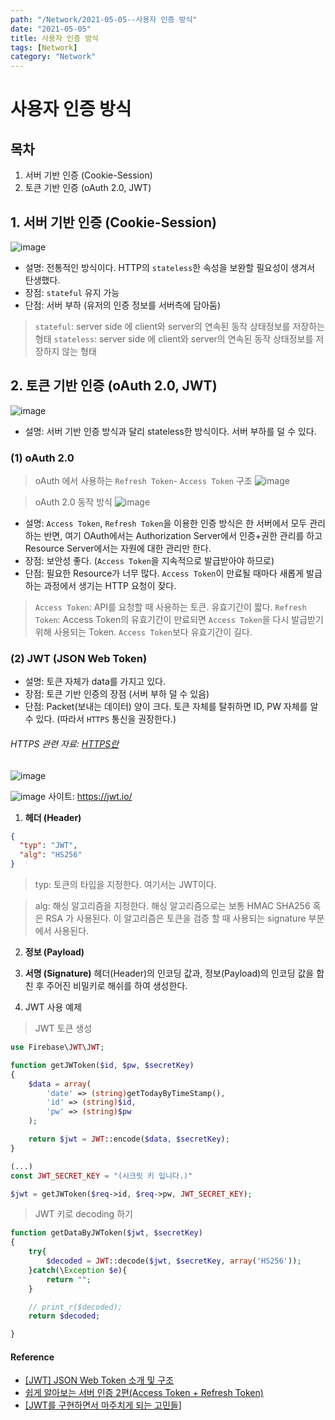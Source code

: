 ---
path: "/Network/2021-05-05--사용자 인증 방식"
date: "2021-05-05"
title: 사용자 인증 방식
tags: [Network]
category: "Network"
---

# 사용자 인증 방식
## 목차
1. 서버 기반 인증 (Cookie-Session)
2. 토큰 기반 인증 (oAuth 2.0, JWT)

## 1. 서버 기반 인증 (Cookie-Session)
![image](https://user-images.githubusercontent.com/43839938/80296521-f906ee00-87b6-11ea-9e6f-fbf0a1e9712c.png)

- 설명: 전통적인 방식이다. HTTP의 `stateless`한 속성을 보완할 필요성이 생겨서 탄생했다.
- 장점: `stateful` 유지 가능
- 단점:  서버 부하 (유저의 인증 정보를 서버측에 담아둠)

> `stateful`: server side 에 client와 server의 연속된 동작 상태정보를 저장하는 형태
> `stateless`: server side 에 client와 server의 연속된 동작 상태정보를 저장하지 않는 형태

## 2. 토큰 기반 인증 (oAuth 2.0, JWT)
![image](https://user-images.githubusercontent.com/43839938/80296527-0c19be00-87b7-11ea-86b1-500f6c269339.png)
- 설명: 서버 기반 인증 방식과 달리 stateless한 방식이다. 서버 부하를 덜 수 있다.
### (1) oAuth 2.0
> oAuth 에서 사용하는 `Refresh Token`- `Access Token` 구조
![image](https://user-images.githubusercontent.com/43839938/80296620-c14c7600-87b7-11ea-93aa-814375724d0a.png)

> oAuth 2.0 동작 방식
![image](https://user-images.githubusercontent.com/43839938/80296794-d2e24d80-87b8-11ea-97e2-514ef8fbfd23.png)

- 설명: `Access Token`, `Refresh Token`을 이용한 인증 방식은 한 서버에서 모두 관리하는 반면, 여기 OAuth에서는 Authorization Server에서 인증+권한 관리를 하고 Resource Server에서는 자원에 대한 관리만 한다.
- 장점: 보안성 좋다. (`Access Token`을 지속적으로 발급받아야 하므로)
- 단점: 필요한 Resource가 너무 많다. `Access Token`이 만료될 때마다 새롭게 발급하는 과정에서 생기는 HTTP 요청이 잦다.

> `Access Token`: API를 요청할 때 사용하는 토큰. 유효기간이 짧다.
> `Refresh Token`: Access Token의 유효기간이 만료되면 `Access Token`을 다시 발급받기 위해 사용되는 Token. `Access Token`보다 유효기간이 길다.

### (2) JWT (JSON Web Token)
- 설명: 토큰 자체가 data를 가지고 있다.
- 장점: 토큰 기반 인증의 장점 (서버 부하 덜 수 있음)
- 단점: Packet(보내는 데이터) 양이 크다. 토큰 자체를 탈취하면 ID, PW 자체를 알 수 있다. (따라서 `HTTPS` 통신을 권장한다.)

###### HTTPS 관련 자료: [HTTPS란](https://github.com/im-d-team/Dev-Docs/blob/master/Security/HTTPS%EC%99%80%20SSL.md)

![image](https://user-images.githubusercontent.com/43839938/80296561-5dc24880-87b7-11ea-8a48-8e8ab99e611b.png)

![image](https://user-images.githubusercontent.com/43839938/80297158-af6cd200-87bb-11ea-92f1-82cadb6c8643.png)
사이트: https://jwt.io/

1) **헤더 (Header)**
```json
{
  "typ": "JWT",
  "alg": "HS256"
}
```
> typ: 토큰의 타입을 지정한다. 여기서는 JWT이다.

> alg: 해싱 알고리즘을 지정한다. 해싱 알고리즘으로는 보통 HMAC SHA256 혹은 RSA 가 사용된다. 이 알고리즘은 토큰을 검증 할 때 사용되는 signature 부분에서 사용된다.

2) **정보 (Payload)**

3) **서명 (Signature)**
헤더(Header)의 인코딩 값과, 정보(Payload)의 인코딩 값을 합친 후 주어진 비밀키로 해쉬를 하여 생성한다.

4) JWT 사용 예제
> JWT 토큰 생성
```php
use Firebase\JWT\JWT;

function getJWToken($id, $pw, $secretKey)
{
    $data = array(
        'date' => (string)getTodayByTimeStamp(),
        'id' => (string)$id,
        'pw' => (string)$pw
    );

    return $jwt = JWT::encode($data, $secretKey);
}

(...)
const JWT_SECRET_KEY = "(시크릿 키 입니다.)"

$jwt = getJWToken($req->id, $req->pw, JWT_SECRET_KEY);
```
> JWT 키로 decoding 하기
```php
function getDataByJWToken($jwt, $secretKey)
{
    try{
        $decoded = JWT::decode($jwt, $secretKey, array('HS256'));
    }catch(\Exception $e){
        return "";
    }

    // print_r($decoded);
    return $decoded;

}
```
#### Reference
- [[JWT] JSON Web Token 소개 및 구조](https://velopert.com/2389)
- [쉽게 알아보는 서버 인증 2편(Access Token + Refresh Token)](https://tansfil.tistory.com/59)
- [[JWT를 구현하면서 마주치게 되는 고민들]](https://swalloow.github.io/implement-jwt)